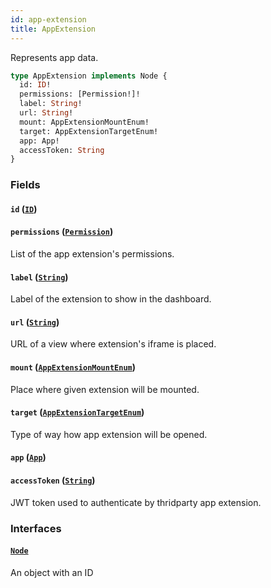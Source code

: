 ```yaml
---
id: app-extension
title: AppExtension
---
```



Represents app data.

```graphql
type AppExtension implements Node {
  id: ID!
  permissions: [Permission!]!
  label: String!
  url: String!
  mount: AppExtensionMountEnum!
  target: AppExtensionTargetEnum!
  app: App!
  accessToken: String
}
```


### Fields

#### `id` ([`ID`](../../../developer/api-reference/scalars/id))




#### `permissions` ([`Permission`](../../../developer/api-reference/objects/permission))

List of the app extension's permissions.


#### `label` ([`String`](../../../developer/api-reference/scalars/string))

Label of the extension to show in the dashboard.


#### `url` ([`String`](../../../developer/api-reference/scalars/string))

URL of a view where extension's iframe is placed.


#### `mount` ([`AppExtensionMountEnum`](../../../developer/api-reference/enums/app-extension-mount-enum))

Place where given extension will be mounted.


#### `target` ([`AppExtensionTargetEnum`](../../../developer/api-reference/enums/app-extension-target-enum))

Type of way how app extension will be opened.


#### `app` ([`App`](../../../developer/api-reference/objects/app))




#### `accessToken` ([`String`](../../../developer/api-reference/scalars/string))

JWT token used to authenticate by thridparty app extension.


### Interfaces

#### [`Node`](../../../developer/api-reference/interfaces/node) 

An object with an ID




